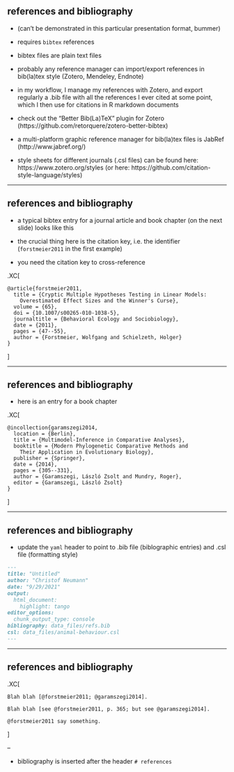 ## references and bibliography

- (can't be demonstrated in this particular presentation format, bummer)

- requires `bibtex` references

- bibtex files are plain text files

- probably any reference manager can import/export references in bib(la)tex style (Zotero, Mendeley, Endnote)

- in my workflow, I manage my references with Zotero, and export regularly a .bib file with all the references I ever cited at some point, which I then use for citations in R markdown documents

- check out the "Better Bib(La)TeX" plugin for Zotero (https://github.com/retorquere/zotero-better-bibtex)

- a multi-platform graphic reference manager for bib(la)tex files is JabRef (http://www.jabref.org/)

- style sheets for different journals (.csl files) can be found here: https://www.zotero.org/styles (or here: https://github.com/citation-style-language/styles)


---

## references and bibliography

- a typical bibtex entry for a journal article and book chapter (on the next slide) looks like this

- the crucial thing here is the citation key, i.e. the identifier (`forstmeier2011` in the first example)

- you need the citation key to cross-reference

.XC[
````
@article{forstmeier2011,
  title = {Cryptic Multiple Hypotheses Testing in Linear Models: 
    Overestimated Effect Sizes and the Winner's Curse},     
  volume = {65},
  doi = {10.1007/s00265-010-1038-5},
  journaltitle = {Behavioral Ecology and Sociobiology},
  date = {2011},
  pages = {47--55},
  author = {Forstmeier, Wolfgang and Schielzeth, Holger}
}
````
]

---

## references and bibliography

- here is an entry for a book chapter

.XC[
````
@incollection{garamszegi2014,
  location = {Berlin},
  title = {Multimodel-Inference in Comparative Analyses},
  booktitle = {Modern Phylogenetic Comparative Methods and 
    Their Application in Evolutionary Biology}, 
  publisher = {Springer},
  date = {2014},
  pages = {305--331},
  author = {Garamszegi, László Zsolt and Mundry, Roger},
  editor = {Garamszegi, László Zsolt}
}
````
]

---

## references and bibliography

- update the `yaml` header to point to .bib file (biblographic entries) and .csl file (formatting style)

````md
---
title: "Untitled"
author: "Christof Neumann"
date: "9/29/2021"
output: 
  html_document:
    highlight: tango
editor_options: 
  chunk_output_type: console
bibliography: data_files/refs.bib
csl: data_files/animal-behaviour.csl
---
````

---

## references and bibliography

.XC[
````
Blah blah [@forstmeier2011; @garamszegi2014].

Blah blah [see @forstmeier2011, p. 365; but see @garamszegi2014].

@forstmeier2011 say something.

````
]

--

- bibliography is inserted after the header `# references`


